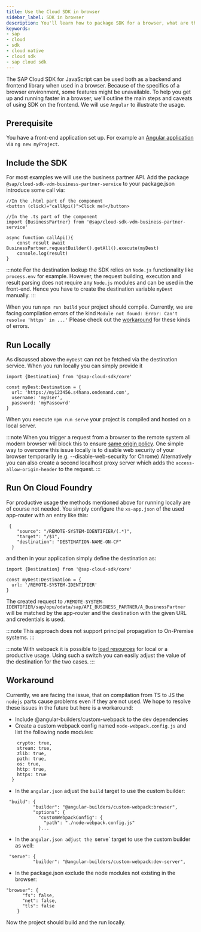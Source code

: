```yaml
---
title: Use the Cloud SDK in browser
sidebar_label: SDK in browser
description: You'll learn how to package SDK for a browser, what are the limitations, and how to use it with popular frontend frameworks.
keywords:
- sap
- cloud
- sdk
- cloud native
- cloud sdk
- sap cloud sdk
---
```


The SAP Cloud SDK for JavaScript can be used both as a backend and frontend library when used in a browser.
Because of the specifics of a browser environment, some features might be unavailable.
To help you get up and running faster in a browser, we'll outline the main steps and caveats of using SDK on the frontend.
We will use `Angular` to illustrate the usage.

## Prerequisite

You have a front-end application set up.
For example an [Angular application](https://angular.io/cli/new) via `ng new myProject`.

## Include the SDK

For most examples we will use the business partner API.
Add the package `@sap/cloud-sdk-vdm-business-partner-service` to your package.json introduce some call via:
```
//In the .html part of the component
<button (click)="callApi()">Click me!</button>

//In the .ts part of the component
import {BusinessPartner} from '@sap/cloud-sdk-vdm-business-partner-service'

async function callApi(){
    const result await BusinessPartner.requestBuilder().getAll().execute(myDest)
    console.log(result)
}
```

:::note
For the destination lookup the SDK relies on `Node.js` functionality like `process.env` for example.
However, the request building, execution and result parsing does not require any `Node.js` modules and can be used in the front-end.
Hence you have to create the destination variable `myDest` manually.
:::

When you run `npm run build` your project should compile.
Currently, we are facing compilation errors of the kind `Module not found: Error: Can't resolve 'https' in ...'`
Please check out the [workaround](#workaround) for these kinds of errors.

## Run Locally

As discussed above the `myDest` can not be fetched via the destination service.
When you run locally you can simply provide it
```
import {Destination} from '@sap-cloud-sdk/core'

const myDest:Destination = {
  url: 'https://my123456.s4hana.ondemand.com',
  username: 'myUser',
  password: 'myPassowrd'
}
```

When you execute `npm run serve` your project is compiled and hosted on a local server.

:::note
When you trigger a request from a browser to the remote system all modern browser will block this to ensure [same origin policy](https://en.wikipedia.org/wiki/Same-origin_policy).
One simple way to overcome this issue locally is to disable web security of your  browser temporarily (e.g. --disable-web-security for Chrome)
Alternatively you can also create a second localhost proxy server which adds the `access-allow-origin-header` to the request.
:::

## Run On Cloud Foundry

For productive usage the methods mentioned above for running locally are of course not needed.
You simply configure the `xs-app.json` of the used app-router with an entry like this:
```
 {
    "source": "/REMOTE-SYSTEM-IDENTIFIER/(.*)",
    "target": "/$1",
    "destination": "DESTINATION-NAME-ON-CF"
  }
```

and then in your application simply define the destination as:
```
import {Destination} from '@sap-cloud-sdk/core'

const myDest:Destination = {
  url: '/REMOTE-SYSTEM-IDENTIFIER'
}
```

The created request to `/REMOTE-SYSTEM-IDENTIFIER/sap/opu/odata/sap/API_BUSINESS_PARTNER/A_BusinessPartner` will be matched by the app-router and the destination with the given URL and credentials is used.

:::note
This approach does not support principal propagation to On-Premise systems.
:::

:::note
With webpack it is possible to [load resources](https://webpack.js.org/plugins/normal-module-replacement-plugin/) for local or a productive usage.
Using such a switch you can easily adjust the value of the destination for the two cases.
:::

## <a name="workaround"></a>Workaround

Currently, we are facing the issue, that on compilation from TS to JS the `nodejs` parts cause problems even if they are not used.
We hope to resolve these issues in the future but here is a workaround:

- Include @angular-builders/custom-webpack to the dev dependencies
- Create a custom webpack config named `node-webpack.config.js` and list the following node modules:
```node: {
    crypto: true,
    stream: true,
    zlib: true,
    path: true,
    os: true,
    http: true,
    https: true
  }
```
- In the `angular.json` adjust the `build` target to use the custom builder:
```
 "build": {
          "builder": "@angular-builders/custom-webpack:browser",
          "options": {
            "customWebpackConfig": {
              "path": "./node-webpack.config.js"
            }...
```
- In the `angular.json adjust the `serve` target to use the custom builder as well:
```
 "serve": {
          "builder": "@angular-builders/custom-webpack:dev-server",
```
- In the package.json exclude the node modules not existing in the browser:
```
"browser": {
      "fs": false,
      "net": false,
      "tls": false
    }
```
Now the project should build and the run locally.
